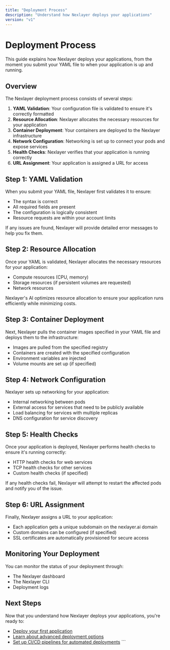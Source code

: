 ```yaml
---
title: "Deployment Process"
description: "Understand how Nexlayer deploys your applications"
version: "v1"
---
```


# Deployment Process

This guide explains how Nexlayer deploys your applications, from the moment you submit your YAML file to when your application is up and running.

## Overview

The Nexlayer deployment process consists of several steps:

1. **YAML Validation**: Your configuration file is validated to ensure it's correctly formatted
2. **Resource Allocation**: Nexlayer allocates the necessary resources for your application
3. **Container Deployment**: Your containers are deployed to the Nexlayer infrastructure
4. **Network Configuration**: Networking is set up to connect your pods and expose services
5. **Health Checks**: Nexlayer verifies that your application is running correctly
6. **URL Assignment**: Your application is assigned a URL for access

## Step 1: YAML Validation

When you submit your YAML file, Nexlayer first validates it to ensure:

- The syntax is correct
- All required fields are present
- The configuration is logically consistent
- Resource requests are within your account limits

If any issues are found, Nexlayer will provide detailed error messages to help you fix them.

## Step 2: Resource Allocation

Once your YAML is validated, Nexlayer allocates the necessary resources for your application:

- Compute resources (CPU, memory)
- Storage resources (if persistent volumes are requested)
- Network resources

Nexlayer's AI optimizes resource allocation to ensure your application runs efficiently while minimizing costs.

## Step 3: Container Deployment

Next, Nexlayer pulls the container images specified in your YAML file and deploys them to the infrastructure:

- Images are pulled from the specified registry
- Containers are created with the specified configuration
- Environment variables are injected
- Volume mounts are set up (if specified)

## Step 4: Network Configuration

Nexlayer sets up networking for your application:

- Internal networking between pods
- External access for services that need to be publicly available
- Load balancing for services with multiple replicas
- DNS configuration for service discovery

## Step 5: Health Checks

Once your application is deployed, Nexlayer performs health checks to ensure it's running correctly:

- HTTP health checks for web services
- TCP health checks for other services
- Custom health checks (if specified)

If any health checks fail, Nexlayer will attempt to restart the affected pods and notify you of the issue.

## Step 6: URL Assignment

Finally, Nexlayer assigns a URL to your application:

- Each application gets a unique subdomain on the nexlayer.ai domain
- Custom domains can be configured (if specified)
- SSL certificates are automatically provisioned for secure access

## Monitoring Your Deployment

You can monitor the status of your deployment through:

- The Nexlayer dashboard
- The Nexlayer CLI
- Deployment logs

## Next Steps

Now that you understand how Nexlayer deploys your applications, you're ready to:

- [Deploy your first application](/docs/getting-started/quick-start)
- [Learn about advanced deployment options](/docs/deployment/advanced-options)
- [Set up CI/CD pipelines for automated deployments](/docs/deployment/ci-cd)
\`\`\`
